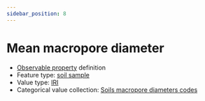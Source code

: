```yaml
---
sidebar_position: 8
---
```



# Mean macropore diameter

- [Observable property](/viewers/dawe-vocabs?uri=https://linked.data.gov.au/def/test/dawe-cv/796022f7-ccba-419a-8f70-020ee9e8e3f8) definition
- Feature type: [soil sample](http://linked.data.gov.au/def/tern-cv/06461021-a6c2-4175-9651-23653c2b9116)
- Value type: [IRI](https://w3id.org/tern/ontologies/tern/IRI)
- Categorical value collection: [Soils macropore diameters codes](/viewers/dawe-vocabs?uri=https://linked.data.gov.au/def/test/dawe-cv/3c3ccc22-949a-4892-9c51-7b458a823fcd)

<Example protocolModule="soil-pit-characterization" observableProperty="https://linked.data.gov.au/def/test/dawe-cv/796022f7-ccba-419a-8f70-020ee9e8e3f8" />
